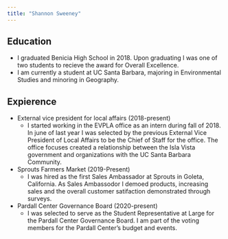 ```yaml
---
title: "Shannon Sweeney"
---
```

## Education 
  - I graduated Benicia High School in 2018. Upon graduating I was one of two students to recieve the award for Overall Excellence.
  - I am currently a student at UC Santa Barbara, majoring in Environmental Studies and minoring in Geography.

## Expierence
- External vice president for local affairs (2018-present)
  - I started working in the EVPLA office as an intern during fall of 2018. In june of last year I was selected by the previous External Vice President of Local Affairs to be the Chief of Staff for the office. The office focuses created a relationship between the Isla Vista government and organizations with the UC Santa Barbara Community. 
- Sprouts Farmers Market (2019-Present)
  - I was hired as the first Sales Ambassador at Sprouts in Goleta, California. As Sales Ambassodor I demoed products, increasing sales and the overall customer satifaction demonstrated through surveys. 
- Pardall Center Governance Board (2020-present)
  - I was selected to serve as the Student Representative at Large for the Pardall Center Governance Board. I am part of the voting members for the Pardall Center's budget and events.
